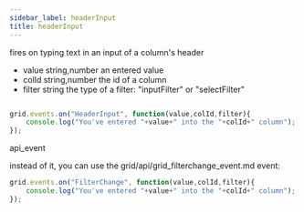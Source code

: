 ```yaml
---
sidebar_label: headerInput
title: headerInput
---
```



          


<Short>

fires on typing text in an input of a column's header


</Short>



- value		string,number		an entered value
- colId		string,number		the id of a column
- filter	string				the type of a filter: "inputFilter" or "selectFilter"


~~~js

grid.events.on("HeaderInput", function(value,colId,filter){
    console.log("You've entered "+value+" into the "+colId+" column");
});


~~~
 api_event

<Descr>



</Descr>


 instead of it, you can use the grid/api/grid_filterchange_event.md event:
~~~js
grid.events.on("FilterChange", function(value,colId,filter){
    console.log("You've entered "+value+" into the "+colId+" column");
});
~~~

